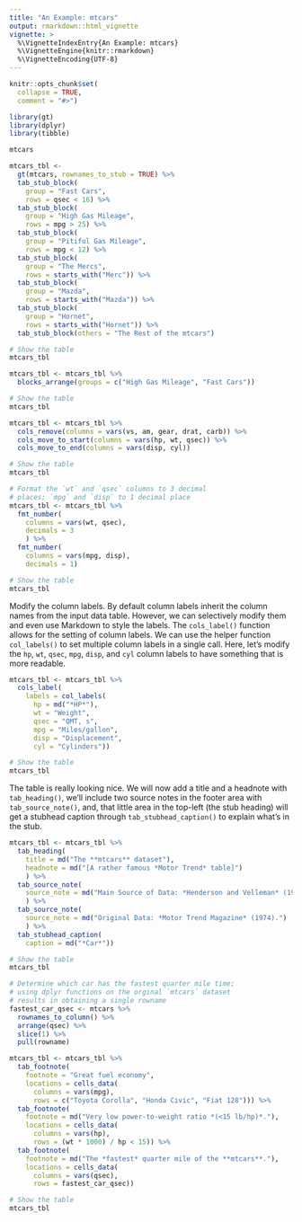 ```yaml
---
title: "An Example: mtcars"
output: rmarkdown::html_vignette
vignette: >
  %\VignetteIndexEntry{An Example: mtcars}
  %\VignetteEngine{knitr::rmarkdown}
  %\VignetteEncoding{UTF-8}
---
```


```r
knitr::opts_chunk$set(
  collapse = TRUE,
  comment = "#>")

library(gt)
library(dplyr)
library(tibble)
```


```r
mtcars
```


```r
mtcars_tbl <-
  gt(mtcars, rownames_to_stub = TRUE) %>%
  tab_stub_block(
    group = "Fast Cars",
    rows = qsec < 16) %>%
  tab_stub_block(
    group = "High Gas Mileage",
    rows = mpg > 25) %>%
  tab_stub_block(
    group = "Pitiful Gas Mileage",
    rows = mpg < 12) %>%
  tab_stub_block(
    group = "The Mercs",
    rows = starts_with("Merc")) %>%
  tab_stub_block(
    group = "Mazda",
    rows = starts_with("Mazda")) %>%
  tab_stub_block(
    group = "Hornet",
    rows = starts_with("Hornet")) %>%
  tab_stub_block(others = "The Rest of the mtcars")

# Show the table
mtcars_tbl
```


```r
mtcars_tbl <- mtcars_tbl %>%
  blocks_arrange(groups = c("High Gas Mileage", "Fast Cars"))

# Show the table
mtcars_tbl
```


```r
mtcars_tbl <- mtcars_tbl %>%
  cols_remove(columns = vars(vs, am, gear, drat, carb)) %>%
  cols_move_to_start(columns = vars(hp, wt, qsec)) %>%
  cols_move_to_end(columns = vars(disp, cyl))

# Show the table
mtcars_tbl
```


```r
# Format the `wt` and `qsec` columns to 3 decimal
# places; `mpg` and `disp` to 1 decimal place
mtcars_tbl <- mtcars_tbl %>%
  fmt_number(
    columns = vars(wt, qsec),
    decimals = 3
    ) %>%
  fmt_number(
    columns = vars(mpg, disp),
    decimals = 1)

# Show the table
mtcars_tbl
```

Modify the column labels. By default column labels inherit the column names from the input data table. However, we can selectively modify them and even use Markdown to style the labels. The `cols_label()` function allows for the setting of column labels. We can use the helper function `col_labels()` to set multiple column labels in a single call. Here, let's modify the `hp`, `wt`, `qsec`, `mpg`, `disp`, and `cyl` column labels to have something that is more readable. 

```r
mtcars_tbl <- mtcars_tbl %>%
  cols_label(
    labels = col_labels(
      hp = md("*HP*"),
      wt = "Weight",
      qsec = "QMT, s",
      mpg = "Miles/gallon",
      disp = "Displacement",
      cyl = "Cylinders"))

# Show the table
mtcars_tbl
```

The table is really looking nice. We will now add a title and a headnote with `tab_heading()`, we'll include two source notes in the footer area with `tab_source_note()`, and, that little area in the top-left (the stub heading) will get a stubhead caption through `tab_stubhead_caption()` to explain what's in the stub.

```r

mtcars_tbl <- mtcars_tbl %>%
  tab_heading(
    title = md("The **mtcars** dataset"),
    headnote = md("[A rather famous *Motor Trend* table]")
    ) %>%
  tab_source_note(
    source_note = md("Main Source of Data: *Henderson and Velleman* (1981).")
    ) %>%
  tab_source_note(
    source_note = md("Original Data: *Motor Trend Magazine* (1974).")
    ) %>%
  tab_stubhead_caption(
    caption = md("*Car*"))

# Show the table
mtcars_tbl
```


```r

# Determine which car has the fastest quarter mile time;
# using dplyr functions on the orginal `mtcars` dataset
# results in obtaining a single rowname
fastest_car_qsec <- mtcars %>% 
  rownames_to_column() %>%
  arrange(qsec) %>%
  slice(1) %>%
  pull(rowname)

mtcars_tbl <- mtcars_tbl %>%
  tab_footnote(
    footnote = "Great fuel economy",
    locations = cells_data(
      columns = vars(mpg),
      rows = c("Toyota Corolla", "Honda Civic", "Fiat 128"))) %>%
  tab_footnote(
    footnote = md("Very low power-to-weight ratio *(<15 lb/hp)*."),
    locations = cells_data(
      columns = vars(hp),
      rows = (wt * 1000) / hp < 15)) %>%
  tab_footnote(
    footnote = md("The *fastest* quarter mile of the **mtcars**."),
    locations = cells_data(
      columns = vars(qsec),
      rows = fastest_car_qsec))

# Show the table
mtcars_tbl
```


